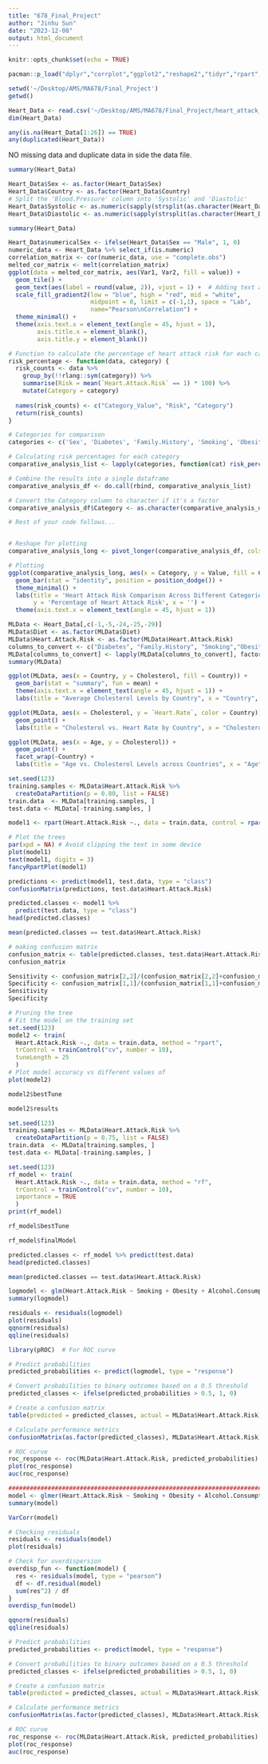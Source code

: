 ```yaml
---
title: "678_Final_Project"
author: "Jinhu Sun"
date: "2023-12-08"
output: html_document
---
```


```r
knitr::opts_chunk$set(echo = TRUE)
```


```r
pacman::p_load("dplyr","corrplot","ggplot2","reshape2","tidyr","rpart","caret","rattle", "randomForest","lme4","lmtest")
```

```r
setwd('~/Desktop/AMS/MA678/Final_Project')
getwd()
```


```r
Heart_Data <- read.csv('~/Desktop/AMS/MA678/Final_Project/heart_attack_prediction_dataset.csv')
dim(Heart_Data)
```

```r
any(is.na(Heart_Data[1:26]) == TRUE)
any(duplicated(Heart_Data))
```
NO missing data and duplicate data in side the data file.

```r
summary(Heart_Data)
```

```r
Heart_Data$Sex <- as.factor(Heart_Data$Sex)
Heart_Data$Country <- as.factor(Heart_Data$Country)
# Split the 'Blood.Pressure' column into 'Systolic' and 'Diastolic'
Heart_Data$Systolic <- as.numeric(sapply(strsplit(as.character(Heart_Data$Blood.Pressure), "/"), `[`, 1))
Heart_Data$Diastolic <- as.numeric(sapply(strsplit(as.character(Heart_Data$Blood.Pressure), "/"), `[`, 2))

summary(Heart_Data)
```

```r
Heart_Data$numericalSex <- ifelse(Heart_Data$Sex == "Male", 1, 0)
numeric_data <- Heart_Data %>% select_if(is.numeric)
correlation_matrix <- cor(numeric_data, use = "complete.obs")
melted_cor_matrix <- melt(correlation_matrix)
ggplot(data = melted_cor_matrix, aes(Var1, Var2, fill = value)) +
  geom_tile() +
  geom_text(aes(label = round(value, 2)), vjust = 1) +  # Adding text annotations
  scale_fill_gradient2(low = "blue", high = "red", mid = "white", 
                       midpoint = 0, limit = c(-1,1), space = "Lab", 
                       name="Pearson\nCorrelation") +
  theme_minimal() +
  theme(axis.text.x = element_text(angle = 45, hjust = 1),
        axis.title.x = element_blank(),
        axis.title.y = element_blank())
```

```r
# Function to calculate the percentage of heart attack risk for each category
risk_percentage <- function(data, category) {
  risk_counts <- data %>%
    group_by(!!rlang::sym(category)) %>%
    summarise(Risk = mean(`Heart.Attack.Risk` == 1) * 100) %>%
    mutate(Category = category)
  
  names(risk_counts) <- c("Category_Value", "Risk", "Category")
  return(risk_counts)
}

# Categories for comparison
categories <- c('Sex', 'Diabetes', 'Family.History', 'Smoking', 'Obesity', 'Alcohol.Consumption', 'Previous.Heart.Problems', 'Medication.Use')

# Calculating risk percentages for each category
comparative_analysis_list <- lapply(categories, function(cat) risk_percentage(Heart_Data, cat))

# Combine the results into a single dataframe
comparative_analysis_df <- do.call(rbind, comparative_analysis_list)

# Convert the Category column to character if it's a factor
comparative_analysis_df$Category <- as.character(comparative_analysis_df$Category)

# Rest of your code follows...


# Reshape for plotting
comparative_analysis_long <- pivot_longer(comparative_analysis_df, cols = c(Risk), names_to = "Variable", values_to = "Value")

# Plotting
ggplot(comparative_analysis_long, aes(x = Category, y = Value, fill = Category)) +
  geom_bar(stat = "identity", position = position_dodge()) +
  theme_minimal() +
  labs(title = 'Heart Attack Risk Comparison Across Different Categories', 
       y = 'Percentage of Heart Attack Risk', x = '') +
  theme(axis.text.x = element_text(angle = 45, hjust = 1))
```



```r
MLData <- Heart_Data[,c(-1,-5,-24,-25,-29)]
MLData$Diet <- as.factor(MLData$Diet)
MLData$Heart.Attack.Risk <- as.factor(MLData$Heart.Attack.Risk)
columns_to_convert <- c("Diabetes", "Family.History", "Smoking","Obesity","Alcohol.Consumption","Previous.Heart.Problems","Medication.Use","Stress.Level")
MLData[columns_to_convert] <- lapply(MLData[columns_to_convert], factor)
summary(MLData)
```

```r
ggplot(MLData, aes(x = Country, y = Cholesterol, fill = Country)) + 
  geom_bar(stat = "summary", fun = mean) + 
  theme(axis.text.x = element_text(angle = 45, hjust = 1)) +
  labs(title = "Average Cholesterol Levels by Country", x = "Country", y = "Average Cholesterol")
```

```r
ggplot(MLData, aes(x = Cholesterol, y = `Heart.Rate`, color = Country)) + 
  geom_point() +
  labs(title = "Cholesterol vs. Heart Rate by Country", x = "Cholesterol", y = "Heart Rate")
```

```r
ggplot(MLData, aes(x = Age, y = Cholesterol)) + 
  geom_point() + 
  facet_wrap(~Country) +
  labs(title = "Age vs. Cholesterol Levels across Countries", x = "Age", y = "Cholesterol")
```


```r
set.seed(123)
training.samples <- MLData$Heart.Attack.Risk %>% 
  createDataPartition(p = 0.80, list = FALSE)
train.data  <- MLData[training.samples, ]
test.data <- MLData[-training.samples, ]
```




```r
model1 <- rpart(Heart.Attack.Risk ~., data = train.data, control = rpart.control(cp = 0) , method = "class") # Fully grown trees!!!

# Plot the trees
par(xpd = NA) # Avoid clipping the text in some device
plot(model1)
text(model1, digits = 3)
fancyRpartPlot(model1)
```
```r
predictions <- predict(model1, test.data, type = "class")
confusionMatrix(predictions, test.data$Heart.Attack.Risk)
```

```r
predicted.classes <- model1 %>% 
  predict(test.data, type = "class")
head(predicted.classes)
```

```r
mean(predicted.classes == test.data$Heart.Attack.Risk)
```

```r
# making confusion matrix
confusion_matrix <- table(predicted.classes, test.data$Heart.Attack.Risk)
confusion_matrix
```

```r
Sensitivity <- confusion_matrix[2,2]/(confusion_matrix[2,2]+confusion_matrix[1,2])
Specificity <- confusion_matrix[1,1]/(confusion_matrix[1,1]+confusion_matrix[2,1])
Sensitivity
Specificity
```


```r
# Pruning the tree
# Fit the model on the training set
set.seed(123)
model2 <- train(
  Heart.Attack.Risk ~., data = train.data, method = "rpart",
  trControl = trainControl("cv", number = 10),
  tuneLength = 25
  )
# Plot model accuracy vs different values of
plot(model2)
```

```r
model2$bestTune
```



```r
model2$results
```


#########################################################################################################################################


```r
set.seed(123)
training.samples <- MLData$Heart.Attack.Risk %>% 
  createDataPartition(p = 0.75, list = FALSE)
train.data  <- MLData[training.samples, ]
test.data <- MLData[-training.samples, ]
```

```r
set.seed(123)
rf_model <- train(
  Heart.Attack.Risk ~., data = train.data, method = "rf",
  trControl = trainControl("cv", number = 10),
  importance = TRUE
  )
print(rf_model)

```



```r
rf_model$bestTune
```

```r
rf_model$finalModel
```


```r
predicted.classes <- rf_model %>% predict(test.data)
head(predicted.classes)
```

```r
mean(predicted.classes == test.data$Heart.Attack.Risk)
```


```r
logmodel <- glm(Heart.Attack.Risk ~ Smoking + Obesity + Alcohol.Consumption + Exercise.Hours.Per.Week + Diet + Country, data = MLData, family = binomial)
summary(logmodel)
```

```r
residuals <- residuals(logmodel)
plot(residuals)
qqnorm(residuals)
qqline(residuals)
```

```r
library(pROC)  # For ROC curve

# Predict probabilities
predicted_probabilities <- predict(logmodel, type = "response")

# Convert probabilities to binary outcomes based on a 0.5 threshold
predicted_classes <- ifelse(predicted_probabilities > 0.5, 1, 0)

# Create a confusion matrix
table(predicted = predicted_classes, actual = MLData$Heart.Attack.Risk)

# Calculate performance metrics
confusionMatrix(as.factor(predicted_classes), MLData$Heart.Attack.Risk)

# ROC curve
roc_response <- roc(MLData$Heart.Attack.Risk, predicted_probabilities)
plot(roc_response)
auc(roc_response)

```



```r
########################################################################################################################################
model <- glmer(Heart.Attack.Risk ~ Smoking + Obesity + Alcohol.Consumption + Exercise.Hours.Per.Week + Diet + (1 | Country), data = MLData, family = binomial)
summary(model)
```

```r
VarCorr(model)
```

```r
# Checking residuals
residuals <- residuals(model)
plot(residuals)
```

```r
# Check for overdispersion
overdisp_fun <- function(model) {
  res <- residuals(model, type = "pearson")
  df <- df.residual(model)
  sum(res^2) / df
}
overdisp_fun(model)
```

```r
qqnorm(residuals)
qqline(residuals)
```
```r
# Predict probabilities
predicted_probabilities <- predict(model, type = "response")

# Convert probabilities to binary outcomes based on a 0.5 threshold
predicted_classes <- ifelse(predicted_probabilities > 0.5, 1, 0)

# Create a confusion matrix
table(predicted = predicted_classes, actual = MLData$Heart.Attack.Risk)

# Calculate performance metrics
confusionMatrix(as.factor(predicted_classes), MLData$Heart.Attack.Risk)

# ROC curve
roc_response <- roc(MLData$Heart.Attack.Risk, predicted_probabilities)
plot(roc_response)
auc(roc_response)
```

